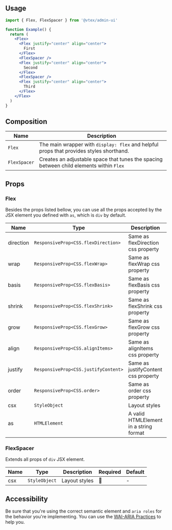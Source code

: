 
<Section>

## Usage

```jsx isStatic
import { Flex, FlexSpacer } from '@vtex/admin-ui'

function Example() {
  return (
    <Flex>
      <Flex justify="center" align="center">
        First
      </Flex>
      <FlexSpacer />
      <Flex justify="center" align="center">
        Second
      </Flex>
      <FlexSpacer />
      <Flex justify="center" align="center">
        Third
      </Flex>
    </Flex>
  )
}
```

</Section>

<Section>

## Composition

| Name         | Description                                                                             |
| ------------ | --------------------------------------------------------------------------------------- |
| `Flex`       | The main wrapper with `display: flex` and helpful props that provides styles shorthand. |
| `FlexSpacer` | Creates an adjustable space that tunes the spacing between child elements within `Flex` |

</Section>

<Section>

## Props

</Section>

<Section hasExplanation>

### Flex

Besides the props listed bellow, you can use all the props accepted by the JSX element you defined with `as`, which is `div` by default.

| Name      | Type                                 | Description                            | Required | Default |
| --------- | ------------------------------------ | -------------------------------------- | -------- | ------- |
| direction | `ResponsiveProp<CSS.flexDirection>`  | Same as flexDirection css property     | 🚫       | -       |
| wrap      | `ResponsiveProp<CSS.flexWrap>`       | Same as flexWrap css property          | 🚫       | -       |
| basis     | `ResponsiveProp<CSS.flexBasis>`      | Same as flexBasis css property         | 🚫       | -       |
| shrink    | `ResponsiveProp<CSS.flexShrink>`     | Same as flexShrink css property        | 🚫       | -       |
| grow      | `ResponsiveProp<CSS.flexGrow>`       | Same as flexGrow css property          | 🚫       | -       |
| align     | `ResponsiveProp<CSS.alignItems>`     | Same as alignItems css property        | 🚫       | -       |
| justify   | `ResponsiveProp<CSS.justifyContent>` | Same as justifyContent css property    | 🚫       | -       |
| order     | `ResponsiveProp<CSS.order>`          | Same as order css property             | 🚫       | -       |
| csx       | `StyleObject`                        | Layout styles                          | 🚫       | -       |
| as        | `HTMLElement`                        | A valid HTMLElement in a string format | 🚫       | `div`   |

</Section>

<Section hasExplanation>

### FlexSpacer

Extends all props of `div` JSX element.

| Name | Type          | Description   | Required | Default |
| ---- | ------------- | ------------- | -------- | ------- |
| csx  | `StyleObject` | Layout styles | 🚫       | -       |

</Section>

<Section hasExplanation>

## Accessibility

Be sure that you're using the correct semantic element and `aria roles` for the behavior you're implementing. You can use the [WAI-ARIA Practices](https://www.w3.org/TR/wai-aria-practices/) to help you.

</Section>
